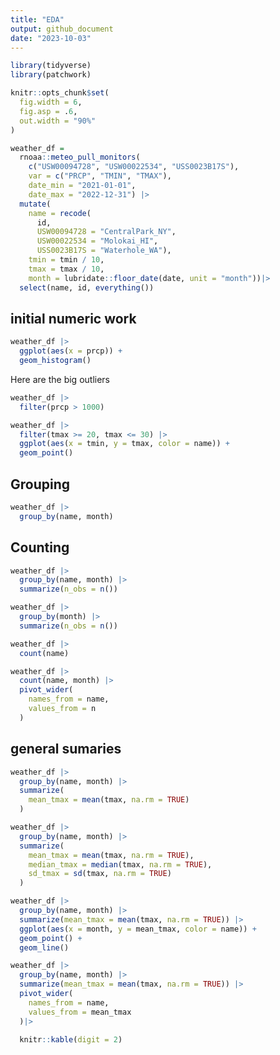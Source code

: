 ```yaml
---
title: "EDA"
output: github_document
date: "2023-10-03"
---
```


```r
library(tidyverse)
library(patchwork)

knitr::opts_chunk$set(
  fig.width = 6,
  fig.asp = .6,
  out.width = "90%"
)
```


```r
weather_df = 
  rnoaa::meteo_pull_monitors(
    c("USW00094728", "USW00022534", "USS0023B17S"),
    var = c("PRCP", "TMIN", "TMAX"), 
    date_min = "2021-01-01",
    date_max = "2022-12-31") |>
  mutate(
    name = recode(
      id, 
      USW00094728 = "CentralPark_NY", 
      USW00022534 = "Molokai_HI",
      USS0023B17S = "Waterhole_WA"),
    tmin = tmin / 10,
    tmax = tmax / 10,
    month = lubridate::floor_date(date, unit = "month"))|>
  select(name, id, everything())
```

## initial numeric work

```r
weather_df |>
  ggplot(aes(x = prcp)) +
  geom_histogram()
```

Here are the big outliers

```r
weather_df |>
  filter(prcp > 1000)
```

```r
weather_df |>
  filter(tmax >= 20, tmax <= 30) |>
  ggplot(aes(x = tmin, y = tmax, color = name)) +
  geom_point()
```

## Grouping

```r
weather_df |>
  group_by(name, month)
```

## Counting 

```r
weather_df |>
  group_by(name, month) |>
  summarize(n_obs = n())
```

```r
weather_df |>
  group_by(month) |>
  summarize(n_obs = n())
```

```r
weather_df |>
  count(name)
```

```r
weather_df |>
  count(name, month) |>
  pivot_wider(
    names_from = name,
    values_from = n
  )
```

## general sumaries

```r
weather_df |>
  group_by(name, month) |>
  summarize(
    mean_tmax = mean(tmax, na.rm = TRUE)
  )
```

```r
weather_df |>
  group_by(name, month) |>
  summarize(
    mean_tmax = mean(tmax, na.rm = TRUE),
    median_tmax = median(tmax, na.rm = TRUE),
    sd_tmax = sd(tmax, na.rm = TRUE)
  )
```

```r
weather_df |>
  group_by(name, month) |>
  summarize(mean_tmax = mean(tmax, na.rm = TRUE)) |>
  ggplot(aes(x = month, y = mean_tmax, color = name)) +
  geom_point() +
  geom_line()
```

```r
weather_df |>
  group_by(name, month) |>
  summarize(mean_tmax = mean(tmax, na.rm = TRUE)) |>
  pivot_wider(
    names_from = name,
    values_from = mean_tmax
  )|>
  
  knitr::kable(digit = 2)
```


